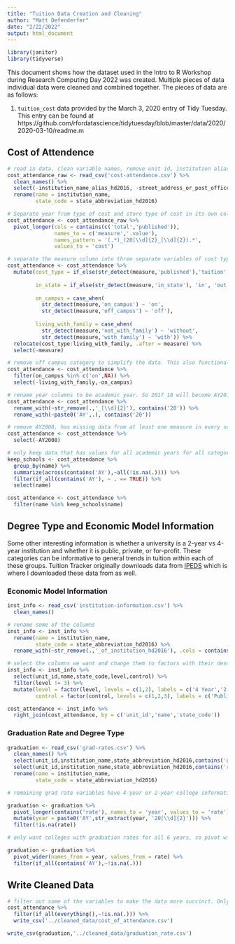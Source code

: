 ```yaml
---
title: "Tuition Data Creation and Cleaning"
author: "Matt Defenderfer"
date: "2/22/2022"
output: html_document
---
```


```r
library(janitor)
library(tidyverse)
```


This document shows how the dataset used in the Intro to R Workshop during Research Computing Day 2022 was created. Multiple pieces of data individual data were cleaned and combined together. The pieces of data are as follows:

1. `tuition_cost` data provided by the March 3, 2020 entry of Tidy Tuesday. This entry can be found at https://github.com/rfordatascience/tidytuesday/blob/master/data/2020/2020-03-10/readme.m


##  Cost of Attendence

```r
# read in data, clean variable names, remove unit id, institution alias, street address, and city, and finally rename institution and state variables
cost_attendance_raw <- read_csv('cost-attendance.csv') %>%
  clean_names() %>%
  select(-institution_name_alias_hd2016, -street_address_or_post_office_box_hd2016, -city_location_of_institution_hd2016) %>%
  rename(name = institution_name,
         state_code = state_abbreviation_hd2016)
```

```r
# Separate year from type of cost and store type of cost in its own column 'measure'
cost_attendance <- cost_attendance_raw %>%
  pivot_longer(cols = contains(c('total','published')), 
               names_to = c('measure','.value'), 
               names_pattern = '(.*)_(20[\\d]{2}_[\\d]{2}).*', 
               values_to = 'cost')
```

```r
# separate the measure column into three separate variables of cost type (tuition+fees only vs. total), in-state or out-of-state, and living with parents or not
cost_attendance <- cost_attendance %>%
  mutate(cost_type = if_else(str_detect(measure,'published'),'tuition','total'),
         
         in_state = if_else(str_detect(measure,'in_state'), 'in', 'out'),
         
         on_campus = case_when(
           str_detect(measure,'on_campus') ~ 'on',
           str_detect(measure,'off_campus') ~ 'off'),
         
         living_with_family = case_when(
           str_detect(measure,'not_with_family') ~ 'without',
           str_detect(measure,'with_family') ~ 'with')) %>%
  relocate(cost_type:living_with_family, .after = measure) %>%
  select(-measure)

# remove off campus category to simplify the data. This also functionally removes the living_with_parents category since living with and without parents was predicated on the individual living off campus. Now, it will be in-state vs. out-of-state for on-campus students only
cost_attendance <- cost_attendance %>% 
  filter(on_campus %in% c('on',NA)) %>%
  select(-living_with_family,-on_campus)
```

```r
# rename year columns to be academic year. So 2017_18 will become AY2017
cost_attendance <- cost_attendance %>%
  rename_with(~str_remove(.,'_[\\d]{2}'), contains('20')) %>%
  rename_with(~paste0('AY',.), contains('20'))
```

```r
# remove AY2008, has missing data from at least one measure in every school.
cost_attendance <- cost_attendance %>%
  select(-AY2008)
```

```r
# only keep data that has values for all academic years for all categories
keep_schools <- cost_attendance %>%
  group_by(name) %>%
  summarize(across(contains('AY'),~all(!is.na(.)))) %>%
  filter(if_all(contains('AY'), ~ . == TRUE)) %>%
  select(name)

cost_attendance <- cost_attendance %>%
  filter(name %in% keep_schools$name)
```

## Degree Type and Economic Model Information

Some other interesting information is whether a university is a 2-year vs 4-year institution and whether it is public, private, or for-profit. These categories can be informative to general trends in tuition within each of these groups. Tuition Tracker originally downloads data from [IPEDS](https://nces.ed.gov/ipeds/use-the-data) which is where I downloaded these data from as well.

### Economic Model Information

```r
inst_info <- read_csv('institution-information.csv') %>%
  clean_names()

# rename some of the columns
inst_info <- inst_info %>%
  rename(name = institution_name,
         state_code = state_abbreviation_hd2016) %>%
  rename_with(~str_remove(.,'_of_institution_hd2016'), .cols = contains('_of_institution_hd2016'))
```

```r
# select the columns we want and change them to factors with their descriptions
inst_info <- inst_info %>%
  select(unit_id,name,state_code,level,control) %>%
  filter(level != 3) %>%
  mutate(level = factor(level, levels = c(1,2), labels = c('4 Year','2 Year')),
         control = factor(control, levels = c(1,2,3), labels = c('Public','Private','For Profit')))
```


```r
cost_attendance <- inst_info %>%
  right_join(cost_attendance, by = c('unit_id','name','state_code'))
```


### Graduation Rate and Degree Type

```r
graduation <- read_csv('grad-rates.csv') %>%
  clean_names() %>%
  select(unit_id,institution_name,state_abbreviation_hd2016,contains('grand_total')) %>%
  select(unit_id,institution_name,state_abbreviation_hd2016,contains('rate')) %>%
  rename(name = institution_name,
         state_code = state_abbreviation_hd2016)
```

```r
# remaining grad rate variables have 4-year or 2-year college information in them, but each college is only one type, so all colleges have half data as NA. Easiest way to remove these rows is to pivot the table and put the year+college type in a single column and the rate in another column. Can also easily extract year information only

graduation <- graduation %>%
  pivot_longer(contains('rate'), names_to = 'year', values_to = 'rate') %>%
  mutate(year = paste0('AY',str_extract(year, '20[\\d]{2}'))) %>%
  filter(!is.na(rate))
```


```r
# only want colleges with graduation rates for all 6 years, so pivot wider (also sets up a pivot example during the course if the data is wide to begin with) and filter for colleges that have data for all 6 years

graduation <- graduation %>%
  pivot_wider(names_from = year, values_from = rate) %>%
  filter(if_all(contains('AY'),~!is.na(.)))
```

## Write Cleaned Data

```r
# filter out some of the variables to make the data more succinct. Only need costs for on-campus students. Also remove all colleges who do not have data for all years
cost_attendance %>%
  filter(if_all(everything(),~!is.na(.))) %>%
  write_csv('../cleaned_data/cost_of_attendance.csv')

write_csv(graduation,'../cleaned_data/graduation_rate.csv')
```

